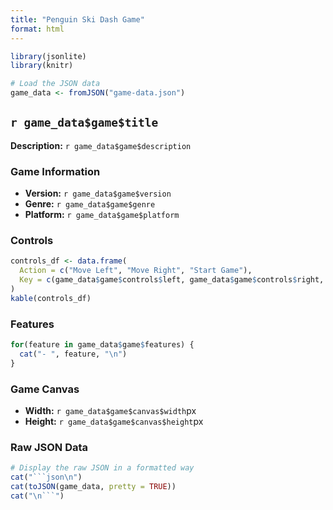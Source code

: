 ```yaml
---
title: "Penguin Ski Dash Game"
format: html
---
```


```r
library(jsonlite)
library(knitr)
```

```r
# Load the JSON data
game_data <- fromJSON("game-data.json")
```

## `r game_data$game$title`

**Description:** `r game_data$game$description`

### Game Information
- **Version:** `r game_data$game$version`
- **Genre:** `r game_data$game$genre`
- **Platform:** `r game_data$game$platform`

### Controls
```r
controls_df <- data.frame(
  Action = c("Move Left", "Move Right", "Start Game"),
  Key = c(game_data$game$controls$left, game_data$game$controls$right, game_data$game$controls$start)
)
kable(controls_df)
```

### Features
```r
for(feature in game_data$game$features) {
  cat("- ", feature, "\n")
}
```

### Game Canvas
- **Width:** `r game_data$game$canvas$width`px
- **Height:** `r game_data$game$canvas$height`px

### Raw JSON Data
```r
# Display the raw JSON in a formatted way
cat("```json\n")
cat(toJSON(game_data, pretty = TRUE))
cat("\n```")
```
